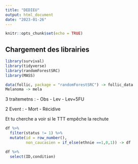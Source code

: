 ```yaml
---
title: "DEDIEU"
output: html_document
date: "2023-01-26"
---
```


```r
knitr::opts_chunk$set(echo = TRUE)
```

## Chargement des librairies
```r
library(survival)
library(tidyverse)
library(randomForestSRC)
library(MASS)
```

```r
data(follic, package = "randomForestSRC") -> follic_data
Melanoma -> mela

```

3 traitemetns :
- Obs
- Lev
- Lev+5FU

2 Event :
- Mort
- Récidive


Et tu cherche a voir si le TTT empêche la rechute


```r


df %>% 
  filter(status != 1) %>% 
  mutate(id = row_number(),
         non_caucasien = if_else(ethnie ==1,0,1)) -> df

df %>% 
  select(ID,condition)
```

